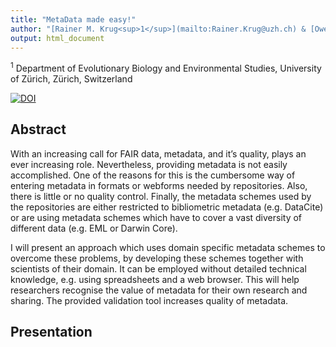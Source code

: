 ```yaml
---
title: "MetaData made easy!"
author: "[Rainer M. Krug<sup>1</sup>](mailto:Rainer.Krug@uzh.ch) & [Owen L. Petchey<sup>1</sup>](mailto:Owen.Petchey@uzh.ch)"
output: html_document
---
```


<p align="left"><sup>1</sup> Department of Evolutionary Biology and Environmental Studies, University of Zürich, Zürich, Switzerland</p>

[![DOI](https://zenodo.org/badge/DOI/ToBeAdded.svg)](https://doi.org/ToBeAdded)

## Abstract

With an increasing call for FAIR data, metadata, and it's quality, plays an ever increasing role. Nevertheless, providing metadata is not easily accomplished. One of the reasons for this is the cumbersome way of entering metadata in formats or webforms needed by repositories. Also, there is little or no quality control. Finally, the metadata schemes used by the repositories are either restricted to bibliometric metadata (e.g. DataCite) or are using metadata schemes which have to cover a vast diversity of different data (e.g. EML or Darwin Core).

I will present an approach which uses domain specific metadata schemes to overcome these problems, by developing these schemes together with scientists of their domain. It can be employed without detailed technical knowledge, e.g. using spreadsheets and a web browser. This will help researchers recognise the value of metadata for their own research and sharing. The provided validation tool increases quality of metadata.

## Presentation

<!-- <a href="./MetadataCanBeEasy_RMKrug.html" target="_blank">Metadata can be easy!</a> -->

<!-- [Download R Code for Live Demo Develop New Scheme](./LiveDemo_NewScheme.R) -->

<!-- [Download R Code for Live Demo Howto Use a Scheme](./LiveDemo_UseScheme.R) -->

<!-- <a href="https://github.com/rkrug/GFO_2019" target="_blank">Github Repo</a> -->
